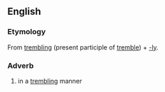 ==English==

===Etymology===
From [[trembling]] (present participle of [[tremble]]) + [[-ly#Etymology 2|-ly]].

===Adverb===
{{en-adv}}

# in a [[trembling]] manner